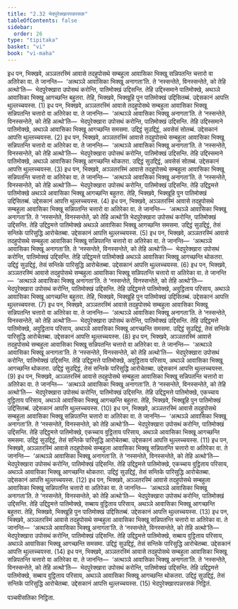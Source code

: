 ```yaml
---
title: "2.32 भेदपुरेक्खारपन्नरसक"
tableOfContents: false
sidebar:
  order: 26
type: "tipitaka"
basket: "vi"
book: "vi-maha"
---
```



<DynamicBreadcrumb />

<Division number="176" book="vi-maha">

<Paragraph number="758" book="vi-maha">
इध पन, भिक्खवे, अञ्ञतरस्मिं आवासे तदहुपोसथे सम्बहुला आवासिका भिक्खू सन्निपतन्ति चत्तारो वा अतिरेका वा. ते जानन्ति—  ‘अत्थञ्ञे आवासिका भिक्खू अनागता’ति. ते ‘नस्सन्तेते, विनस्सन्तेते, को तेहि अत्थो’ति—  भेदपुरेक्खारा उपोसथं करोन्ति, पातिमोक्खं उद्दिसन्ति. तेहि उद्दिस्समाने पातिमोक्खे, अथञ्ञे आवासिका भिक्खू आगच्छन्ति बहुतरा. तेहि, भिक्खवे, भिक्खूहि पुन पातिमोक्खं उद्दिसितब्बं. उद्देसकानं आपत्ति थुल्लच्चयस्स. (1)
</Paragraph>

<Paragraph number="759" book="vi-maha">
इध पन, भिक्खवे, अञ्ञतरस्मिं आवासे तदहुपोसथे सम्बहुला आवासिका भिक्खू सन्निपतन्ति चत्तारो वा अतिरेका वा. ते जानन्ति—  ‘अत्थञ्ञे आवासिका भिक्खू अनागता’ति. ते ‘नस्सन्तेते, विनस्सन्तेते, को तेहि अत्थो’ति—  भेदपुरेक्खारा उपोसथं करोन्ति, पातिमोक्खं उद्दिसन्ति. तेहि उद्दिस्समाने पातिमोक्खे, अथञ्ञे आवासिका भिक्खू आगच्छन्ति समसमा. उद्दिट्ठं सुउद्दिट्ठं, अवसेसं सोतब्बं. उद्देसकानं आपत्ति थुल्लच्चयस्स. (2)
</Paragraph>

<Paragraph number="760" book="vi-maha">
इध पन, भिक्खवे, अञ्ञतरस्मिं आवासे तदहुपोसथे सम्बहुला आवासिका भिक्खू सन्निपतन्ति चत्तारो वा अतिरेका वा. ते जानन्ति—  ‘अत्थञ्ञे आवासिका भिक्खू अनागता’ति. ते ‘नस्सन्तेते, विनस्सन्तेते, को तेहि अत्थो’ति—  भेदपुरेक्खारा उपोसथं करोन्ति, पातिमोक्खं उद्दिसन्ति. तेहि उद्दिस्समाने पातिमोक्खे, अथञ्ञे आवासिका भिक्खू आगच्छन्ति थोकतरा. उद्दिट्ठं सुउद्दिट्ठं, अवसेसं सोतब्बं. उद्देसकानं आपत्ति थुल्लच्चयस्स. (3)
</Paragraph>

<Paragraph number="761" book="vi-maha">
इध पन, भिक्खवे, अञ्ञतरस्मिं आवासे तदहुपोसथे सम्बहुला आवासिका भिक्खू सन्निपतन्ति चत्तारो वा अतिरेका वा. ते जानन्ति—  ‘अत्थञ्ञे आवासिका भिक्खू अनागता’ति. ते ‘नस्सन्तेते, विनस्सन्तेते, को तेहि अत्थो’ति—  भेदपुरेक्खारा उपोसथं करोन्ति, पातिमोक्खं उद्दिसन्ति. तेहि उद्दिट्ठमत्ते पातिमोक्खे अथञ्ञे आवासिका भिक्खू आगच्छन्ति बहुतरा. तेहि, भिक्खवे, भिक्खूहि पुन पातिमोक्खं उद्दिसितब्बं. उद्देसकानं आपत्ति थुल्लच्चयस्स. (4)
</Paragraph>

<Paragraph number="762" book="vi-maha">
इध पन, भिक्खवे, अञ्ञतरस्मिं आवासे तदहुपोसथे सम्बहुला आवासिका भिक्खू सन्निपतन्ति चत्तारो वा अतिरेका वा. ते जानन्ति—  ‘अत्थञ्ञे आवासिका भिक्खू अनागता’ति. ते ‘नस्सन्तेते, विनस्सन्तेते, को तेहि अत्थो’ति भेदपुरेक्खारा उपोसथं करोन्ति, पातिमोक्खं उद्दिसन्ति. तेहि उद्दिट्ठमत्ते पातिमोक्खे अथञ्ञे आवासिका भिक्खू आगच्छन्ति समसमा. उद्दिट्ठं सुउद्दिट्ठं, तेसं सन्तिके पारिसुद्धि आरोचेतब्बा. उद्देसकानं आपत्ति थुल्लच्चयस्स. (5)
</Paragraph>

<Paragraph number="763" book="vi-maha">
इध पन, भिक्खवे, अञ्ञतरस्मिं आवासे तदहुपोसथे सम्बहुला आवासिका भिक्खू सन्निपतन्ति चत्तारो वा अतिरेका वा. ते जानन्ति—  ‘अत्थञ्ञे आवासिका भिक्खू अनागता’ति. ते ‘नस्सन्तेते, विनस्सन्तेते, को तेहि अत्थो’ति—  भेदपुरेक्खारा उपोसथं करोन्ति, पातिमोक्खं उद्दिसन्ति. तेहि उद्दिट्ठमत्ते पातिमोक्खे अथञ्ञे आवासिका भिक्खू आगच्छन्ति थोकतरा. उद्दिट्ठं सुउद्दिट्ठं, तेसं सन्तिके पारिसुद्धि आरोचेतब्बा. उद्देसकानं आपत्ति थुल्लच्चयस्स. (6)
</Paragraph>

<Paragraph number="764" book="vi-maha">
इध पन, भिक्खवे, अञ्ञतरस्मिं आवासे तदहुपोसथे सम्बहुला आवासिका भिक्खू सन्निपतन्ति चत्तारो वा अतिरेका वा. ते जानन्ति—  ‘अत्थञ्ञे आवासिका भिक्खू अनागता’ति. ते ‘नस्सन्तेते, विनस्सन्तेते, को तेहि अत्थो’ति—  भेदपुरेक्खारा उपोसथं करोन्ति, पातिमोक्खं उद्दिसन्ति. तेहि उद्दिट्ठमत्ते पातिमोक्खे, अवुट्ठिताय परिसाय, अथञ्ञे आवासिका भिक्खू आगच्छन्ति बहुतरा. तेहि, भिक्खवे, भिक्खूहि पुन पातिमोक्खं उद्दिसितब्बं. उद्देसकानं आपत्ति थुल्लच्चयस्स. (7)
</Paragraph>

<Paragraph number="765" book="vi-maha">
इध पन, भिक्खवे, अञ्ञतरस्मिं आवासे तदहुपोसथे सम्बहुला आवासिका भिक्खू सन्निपतन्ति चत्तारो वा अतिरेका वा. ते जानन्ति—  ‘अत्थञ्ञे आवासिका भिक्खू अनागता’ति. ते ‘नस्सन्तेते, विनस्सन्तेते, को तेहि अत्थो’ति—  भेदपुरेक्खारा उपोसथं करोन्ति, पातिमोक्खं उद्दिसन्ति. तेहि उद्दिट्ठमत्ते पातिमोक्खे, अवुट्ठिताय परिसाय, अथञ्ञे आवासिका भिक्खू आगच्छन्ति समसमा. उद्दिट्ठं सुउद्दिट्ठं, तेसं सन्तिके पारिसुद्धि आरोचेतब्बा. उद्देसकानं आपत्ति थुल्लच्चयस्स. (8)
</Paragraph>

<Paragraph number="766" book="vi-maha">
इध पन, भिक्खवे, अञ्ञतरस्मिं आवासे तदहुपोसथे सम्बहुला आवासिका भिक्खू सन्निपतन्ति चत्तारो वा अतिरेका वा. ते जानन्ति—  ‘अत्थञ्ञे आवासिका भिक्खू अनागता’ति. ते ‘नस्सन्तेते, विनस्सन्तेते, को तेहि अत्थो’ति—  भेदपुरेक्खारा उपोसथं करोन्ति, पातिमोक्खं उद्दिसन्ति. तेहि उद्दिट्ठमत्ते पातिमोक्खे, अवुट्ठिताय परिसाय, अथञ्ञे आवासिका भिक्खू आगच्छन्ति थोकतरा. उद्दिट्ठं सुउद्दिट्ठं, तेसं सन्तिके पारिसुद्धि आरोचेतब्बा. उद्देसकानं आपत्ति थुल्लच्चयस्स. (9)
</Paragraph>

<Paragraph number="767" book="vi-maha">
इध पन, भिक्खवे, अञ्ञतरस्मिं आवासे तदहुपोसथे सम्बहुला आवासिका भिक्खू सन्निपतन्ति चत्तारो वा अतिरेका वा. ते जानन्ति—  ‘अत्थञ्ञे आवासिका भिक्खू अनागता’ति. ते ‘नस्सन्तेते, विनस्सन्तेते, को तेहि अत्थो’ति—  भेदपुरेक्खारा उपोसथं करोन्ति, पातिमोक्खं उद्दिसन्ति. तेहि उद्दिट्ठमत्ते पातिमोक्खे, एकच्चाय वुट्ठिताय परिसाय, अथञ्ञे आवासिका भिक्खू आगच्छन्ति बहुतरा. तेहि, भिक्खवे, भिक्खूहि पुन पातिमोक्खं उद्दिसितब्बं. उद्देसकानं आपत्ति थुल्लच्चयस्स. (10)
</Paragraph>

<Paragraph number="768" book="vi-maha">
इध पन, भिक्खवे, अञ्ञतरस्मिं आवासे तदहुपोसथे सम्बहुला आवासिका भिक्खू सन्निपतन्ति चत्तारो वा अतिरेका वा. ते जानन्ति—  ‘अत्थञ्ञे आवासिका भिक्खू अनागता’ति. ते ‘नस्सन्तेते, विनस्सन्तेते, को तेहि अत्थो’ति—  भेदपुरेक्खारा उपोसथं करोन्ति, पातिमोक्खं उद्दिसन्ति. तेहि उद्दिट्ठमत्ते पातिमोक्खे, एकच्चाय वुट्ठिताय परिसाय, अथञ्ञे आवासिका भिक्खू आगच्छन्ति समसमा. उद्दिट्ठं सुउद्दिट्ठं, तेसं सन्तिके पारिसुद्धि आरोचेतब्बा. उद्देसकानं आपत्ति थुल्लच्चयस्स. (11)
</Paragraph>

<Paragraph number="769" book="vi-maha">
इध पन, भिक्खवे, अञ्ञतरस्मिं आवासे तदहुपोसथे सम्बहुला आवासिका भिक्खू सन्निपतन्ति चत्तारो वा अतिरेका वा. ते जानन्ति—  ‘अत्थञ्ञे आवासिका भिक्खू अनागता’ति. ते ‘नस्सन्तेते, विनस्सन्तेते, को तेहि अत्थो’ति—  भेदपुरेक्खारा उपोसथं करोन्ति, पातिमोक्खं उद्दिसन्ति. तेहि उद्दिट्ठमत्ते पातिमोक्खे, एकच्चाय वुट्ठिताय परिसाय, अथञ्ञे आवासिका भिक्खू आगच्छन्ति थोकतरा. उद्दिट्ठं सुउद्दिट्ठं, तेसं सन्तिके पारिसुद्धि आरोचेतब्बा. उद्देसकानं आपत्ति थुल्लच्चयस्स. (12)
</Paragraph>

<Paragraph number="770" book="vi-maha">
इध पन, भिक्खवे, अञ्ञतरस्मिं आवासे तदहुपोसथे सम्बहुला आवासिका भिक्खू सन्निपतन्ति चत्तारो वा अतिरेका वा. ते जानन्ति—  ‘अत्थञ्ञे आवासिका भिक्खू अनागता’ति. ते ‘नस्सन्तेते, विनस्सन्तेते, को तेहि अत्थो’ति—  भेदपुरेक्खारा उपोसथं करोन्ति, पातिमोक्खं उद्दिसन्ति. तेहि उद्दिट्ठमत्ते पातिमोक्खे, सब्बाय वुट्ठिताय परिसाय, अथञ्ञे आवासिका भिक्खू आगच्छन्ति बहुतरा. तेहि, भिक्खवे, भिक्खूहि पुन पातिमोक्खं उद्दिसितब्बं. उद्देसकानं आपत्ति थुल्लच्चयस्स. (13)
</Paragraph>

<Paragraph number="771" book="vi-maha">
इध पन, भिक्खवे, अञ्ञतरस्मिं आवासे तदहुपोसथे सम्बहुला आवासिका भिक्खू सन्निपतन्ति चत्तारो वा अतिरेका वा. ते जानन्ति—  ‘अत्थञ्ञे आवासिका भिक्खू अनागता’ति. ते ‘नस्सन्तेते, विनस्सन्तेते, को तेहि अत्थो’ति—  भेदपुरेक्खारा उपोसथं करोन्ति, पातिमोक्खं उद्दिसन्ति. तेहि उद्दिट्ठमत्ते पातिमोक्खे, सब्बाय वुट्ठिताय परिसाय, अथञ्ञे आवासिका भिक्खू आगच्छन्ति समसमा. उद्दिट्ठं सुउद्दिट्ठं, तेसं सन्तिके पारिसुद्धि आरोचेतब्बा. उद्देसकानं आपत्ति थुल्लच्चयस्स. (14)
</Paragraph>

<Paragraph number="772" book="vi-maha">
इध पन, भिक्खवे, अञ्ञतरस्मिं आवासे तदहुपोसथे सम्बहुला आवासिका भिक्खू सन्निपतन्ति चत्तारो वा अतिरेका वा. ते जानन्ति—  ‘अत्थञ्ञे आवासिका भिक्खू अनागता’ति. ते ‘नस्सन्तेते, विनस्सन्तेते, को तेहि अत्थो’ति—  भेदपुरेक्खारा उपोसथं करोन्ति, पातिमोक्खं उद्दिसन्ति. तेहि उद्दिट्ठमत्ते पातिमोक्खे, सब्बाय वुट्ठिताय परिसाय, अथञ्ञे आवासिका भिक्खू आगच्छन्ति थोकतरा. उद्दिट्ठं सुउद्दिट्ठं, तेसं सन्तिके पारिसुद्धि आरोचेतब्बा. उद्देसकानं आपत्ति थुल्लच्चयस्स. (15)

</Paragraph>
</Division>

<Paragraph number="773" type="center" book="vi-maha">
भेदपुरेक्खारपन्नरसकं निट्ठितं.

  
पञ्चवीसतिका निट्ठिता.
</Paragraph>